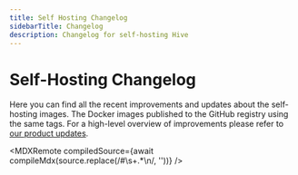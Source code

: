 ```yaml
---
title: Self Hosting Changelog
sidebarTitle: Changelog
description: Changelog for self-hosting Hive
---
```



# Self-Hosting Changelog

Here you can find all the recent improvements and updates about the self-hosting images. The Docker
images published to the GitHub registry using the same tags. For a high-level overview of
improvements please refer to [our product updates](/product-updates).


<MDXRemote compiledSource={await compileMdx(source.replace(/#\s+.*\n/, ''))} />
